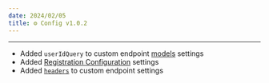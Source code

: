 ```yaml
---
date: 2024/02/05
title: ⚙️ Config v1.0.2
---
```



<ChangelogHeader />

---

- Added `userIdQuery` to custom endpoint [models](/docs/configuration/librechat_yaml/object_structure/custom_endpoint#useridquery) settings
- Added [Registration Configuration](/docs/configuration/librechat_yaml/object_structure/config#registration) settings
- Added [`headers`](/docs/configuration/librechat_yaml/object_structure/custom_endpoint#headers) to custom endpoint settings